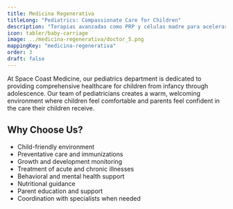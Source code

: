 ```yaml
---
title: Medicina Regenerativa
titleLong: "Pediatrics: Compassionate Care for Children"
description: "Terapias avanzadas como PRP y células madre para acelerar la curación natural de tus tejidos."
icon: tabler/baby-carriage
image: ../medicina-regenerativa/doctor_5.png
mappingKey: "medicina-regenerativa"
order: 3
draft: false
---
```


At Space Coast Medicine, our pediatrics department is dedicated to providing comprehensive healthcare for children from infancy through adolescence. Our team of pediatricians creates a warm, welcoming environment where children feel comfortable and parents feel confident in the care their children receive.

## Why Choose Us?

- Child-friendly environment
- Preventative care and immunizations
- Growth and development monitoring
- Treatment of acute and chronic illnesses
- Behavioral and mental health support
- Nutritional guidance
- Parent education and support
- Coordination with specialists when needed
